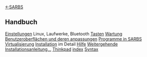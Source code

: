 [[https://sarbs.xyz|←SARBS]]
== Handbuch ==
[[Einstellungen]] Linux, Laufwerke, Bluetooth
[[Tasten]]
[[Wartung]]
[[Benutzeroberflächen und deren anpassungen]]
[[Programme in SARBS]]
[[Virtualisierung]]
[[Installation von SARBS|Installation]] im Detail
[[hilfe|Hilfe]]
[[Installation von SARBS|Weitergehende Installationsanleitung...]]
[[Thinkpad]]
[[index]] [[VimwikiAll2HTML Syntax|Syntax]]
